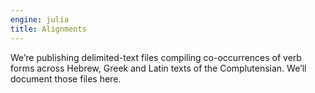 ```yaml
---
engine: julia
title: Alignments
---
```


::: {.callout-warning title="TBA"}
We're publishing delimited-text files compiling co-occurrences of verb forms across Hebrew, Greek and Latin texts of the Complutensian.  We'll document those files here.
:::